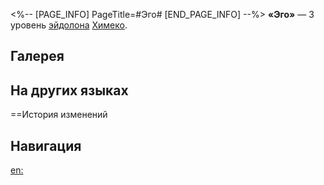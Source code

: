 <%-- [PAGE_INFO]
PageTitle=#Эго#
[END_PAGE_INFO] --%>
{{Эйдолон Инфобокс
|Название         = Эго
|Изображение      = Эйдолон Эго.png
|Персонаж         = Химеко
|Уровень          = 3
|Длительность     = 
|Описание         = Уровень навыка повышается на 2, максимальный уровень - 15. Уровень базовой атаки повышается на 1, максимальный уровень - 10.
|Свойство1        = 
|Масштабирование1 = 
}}
'''«Эго»''' — 3 уровень [[эйдолон]]а [[Химеко]].

==Галерея==
{{Галерея|position=left|captionalign=center
|Персонаж Химеко Эйдолон 3.png|Осколок Эйдолона
}}

==На других языках==
{{На других языках
|en   = Poised
|zhs  = 自我
|zht  = 自我
|ja   = {{Rubi|自我|じが}}
|ko   = 자아
|es   = Aplomo
|fr   = Assurance
|ru   = Эго
|th   = Poised
|vi   = Chính Mình
|de   = Selbstsicherheit
|id   = Poised
|pt   = Equilíbrio
}}

==История изменений
{{История изменений|3.5}}

==Навигация==
{{Навык Навбокс|Химеко}}

[[en:]]